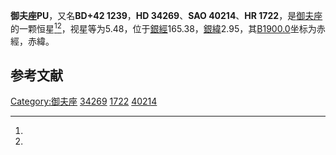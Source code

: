 {{Starbox begin
| name = 御夫座PU
}}
{{Starbox observe
| epoch = [[J2000.0|J2000.0]]
| constell = [[御夫座|御夫座]]<ref name=SIMBAD>{{cite web
 | url=http://simbad.u-strasbg.fr/simbad/sim-id?Ident=HR+1722
 | title=Pulsating variable Star
 | publisher=Centre de Données astronomiques de Strasbourg
 | work=SIMBAD
 | accessdate=2012-07-13
 | archive-date=2016-03-16
 | archive-url=https://web.archive.org/web/20160316081926/http://simbad.u-strasbg.fr/simbad/sim-id?Ident=HR+1722
 }}</ref><ref name=DATA>{{cite web
 | url=http://vizier.u-strasbg.fr/viz-bin/VizieR-5?-out.add=.&-source=5050&-corr=PK=HR&-out.max=9999&HR=1722
 | title=VizieR Detailed Page
 | accessdate=2012-07-13
 | archive-date=2016-03-05
 | archive-url=https://web.archive.org/web/20160305003913/http://vizier.u-strasbg.fr/viz-bin/VizieR-5?-out.add=.&-source=5050&-corr=PK=HR&-out.max=9999&HR=1722
 }}</ref>
| 星官 = 
| ra = {{RA|5|18|15.9}}<ref name=SIMBAD /><ref name=DATA />
| dec = {{DEC|+42|47|32}}<ref name=SIMBAD /><ref name=DATA />
| appmag_v = 5.48<ref name=SIMBAD /><ref name=DATA />
}}
{{Starbox character
| class = M4III<ref name=SIMBAD /><ref name=DATA />
| b-v = 1.65<ref name=SIMBAD /><ref name=DATA />
| u-b = 1.62<ref name=SIMBAD /><ref name=DATA />
| r-i = <ref name=SIMBAD /><ref name=DATA />
| variable = 
}}
{{Starbox astrometry
| radial_v = 1.62
| prop_mo_ra = -38
| parallax = 0.007
| p_error = 
}}
{{Starbox catalog
| names =BD+42 1239，[[SAO星表|SAO]] 40214，[[HD星表|HD]] 34269，[[HR星表|HR]] 1722}}
{{Starbox reference |Simbad=HR+1722}}
{{Starbox end}}

'''御夫座PU'''，又名'''BD+42 1239'''，'''HD 34269'''、'''SAO 40214'''、'''HR 1722'''，是[[御夫座|御夫座]]的一颗恒星<ref name=SIMBAD /><ref name=DATA />，视星等为5.48，位于[[銀道座標系|銀經]]165.38，[[銀道座標系|銀緯]]2.95，其[[B1900.0|B1900.0]]坐标为赤經{{RA|5|11|7.1}}，赤緯{{DEC|+42|2.95|1}}。

== 参考文献 ==
{{reflist}}

{{star-stub}}

{{御夫座恒星}}
[[Category:御夫座|Category:御夫座]]
[[Category:HD和HDE天體|34269]]
[[Category:HR天體|1722]]
[[Category:SAO天體|40214]]